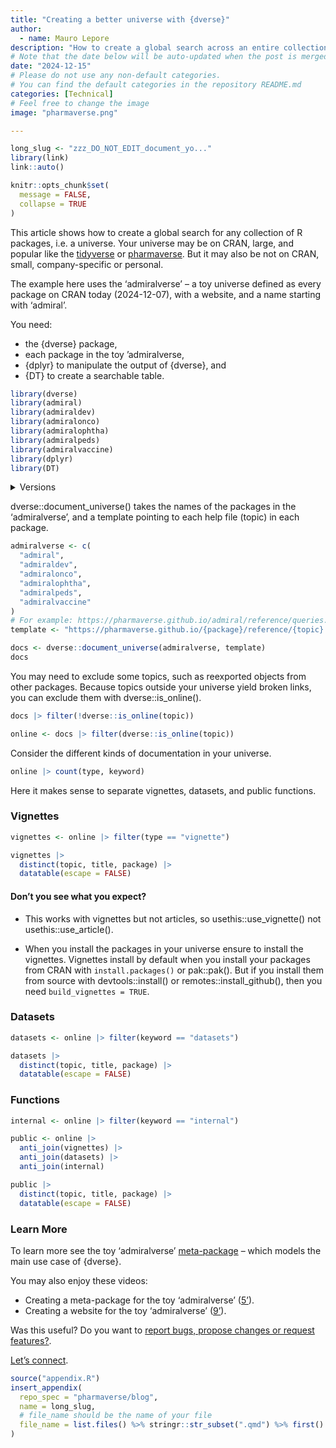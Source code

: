 ```yaml
---
title: "Creating a better universe with {dverse}"
author:
  - name: Mauro Lepore
description: "How to create a global search across an entire collection of R packages: A use case for the toy 'admiralverse'"
# Note that the date below will be auto-updated when the post is merged.
date: "2024-12-15"
# Please do not use any non-default categories.
# You can find the default categories in the repository README.md
categories: [Technical]
# Feel free to change the image
image: "pharmaverse.png"

---
```


<!--------------- typical setup ----------------->

```r
long_slug <- "zzz_DO_NOT_EDIT_document_yo..."
library(link)
link::auto()

knitr::opts_chunk$set(
  message = FALSE,
  collapse = TRUE
)
```

<!--------------- post begins here ----------------->

This article shows how to create a global search for any collection of R
packages, i.e. a universe. Your universe may be on CRAN, large, and popular like
the [tidyverse](https://tidyverse.org/) or
[pharmaverse](https://pharmaverse.org/). But it may also be not on CRAN, small,
company-specific or personal.

The example here uses the 'admiralverse' -- a toy universe defined as every
package on CRAN today (2024-12-07), with a website, and a name starting with
'admiral'.

You need:

* the {dverse} package, 
* each package in the toy 'admiralverse,
* {dplyr} to manipulate the output of {dverse}, and 
* {DT} to create a searchable table.

```r
library(dverse)
library(admiral)
library(admiraldev)
library(admiralonco)
library(admiralophtha)
library(admiralpeds)
library(admiralvaccine)
library(dplyr)
library(DT)
```

<details><summary>Versions</summary>

```r
packageVersion("dverse")
packageVersion("admiral")
packageVersion("admiraldev")
packageVersion("admiralonco")
packageVersion("admiralophtha")
packageVersion("admiralpeds")
packageVersion("admiralvaccine")
packageVersion("dplyr")
packageVersion("DT")
```

</details>

dverse::document_universe() takes the names of the packages in the
'admiralverse', and a template pointing to each help file (topic) in each
package.

```r
admiralverse <- c(
  "admiral",
  "admiraldev",
  "admiralonco",
  "admiralophtha",
  "admiralpeds",
  "admiralvaccine"
)
# For example: https://pharmaverse.github.io/admiral/reference/queries.html
template <- "https://pharmaverse.github.io/{package}/reference/{topic}.html"

docs <- dverse::document_universe(admiralverse, template)
docs
```

You may need to exclude some topics, such as reexported objects from other
packages. Because topics outside your universe yield broken links, you can
exclude them with dverse::is_online().

```r
docs |> filter(!dverse::is_online(topic))

online <- docs |> filter(dverse::is_online(topic))
```

Consider the different kinds of documentation in your universe.

```r
online |> count(type, keyword)
```

Here it makes sense to separate vignettes, datasets, and public functions.

### Vignettes

```r
vignettes <- online |> filter(type == "vignette")

vignettes |>
  distinct(topic, title, package) |>
  datatable(escape = FALSE)
```

#### Don't you see what you expect?

* This works with vignettes but not articles, so usethis::use_vignette() not
usethis::use_article().

* When you install the packages in your universe ensure to install the vignettes.
Vignettes install by default when you install your packages from CRAN with
`install.packages()` or pak::pak(). But if you install them from source with
devtools::install() or remotes::install_github(), then you need `build_vignettes
= TRUE`.

### Datasets

```r
datasets <- online |> filter(keyword == "datasets")

datasets |>
  distinct(topic, title, package) |>
  datatable(escape = FALSE)
```

### Functions

```r
internal <- online |> filter(keyword == "internal")

public <- online |>
  anti_join(vignettes) |>
  anti_join(datasets) |>
  anti_join(internal)

public |>
  distinct(topic, title, package) |>
  datatable(escape = FALSE)
```

### Learn More

To learn more see the toy 'admiralverse'
[meta-package](https://maurolepore.github.io/admiralverse) -- which models the
main use case of {dverse}.

You may also enjoy these videos:

* Creating a meta-package for the toy 'admiralverse' ([5'](https://youtu.be/ezVpsadSF7A)).
* Creating a website for the toy 'admiralverse' ([9'](https://youtu.be/VhmnADBDXv0)).

Was this useful? Do you want to [report bugs, propose changes or request
features?](https://github.com/maurolepore/dverse/issues).

[Let's connect](https://www.linkedin.com/in/mauro-lepore/).

<!--------------- appendices go here ----------------->

```r
source("appendix.R")
insert_appendix(
  repo_spec = "pharmaverse/blog",
  name = long_slug,
  # file_name should be the name of your file
  file_name = list.files() %>% stringr::str_subset(".qmd") %>% first()
)
```
